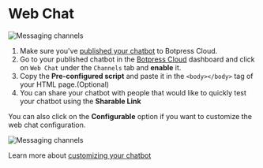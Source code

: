 # Web Chat

![Messaging channels](/content/webchat-banner.png)

1. Make sure you've [published your chatbot](../getting-started/create-and-publish-your-chatbot/#publishing-your-bot) to Botpress Cloud.
2. Go to your published chatbot in the [Botpress Cloud](https://app.botpress.cloud/) dashboard and click on `Web Chat` under the `Channels` tab and **enable** it.
3. Copy the **Pre-configured script** and paste it in the `<body></body>` tag of your HTML page.(Optional)
4. You can share your chatbot with people that would like to quickly test your chatbot using the **Sharable Link**

You can also click on the **Configurable** option if you want to customize the web chat configuration.

![Messaging channels](/content/custom-config.png)

Learn more about [customizing your chatbot](../webchat-customization/overview/)
